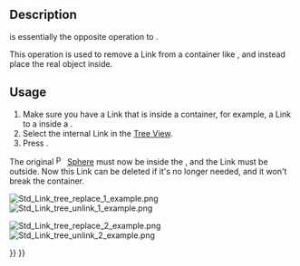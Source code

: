 <languages/>

{{Docnav
|[[Std_LinkReplace|LinkReplace]]
|[[Std_LinkImport|LinkImport]]
|[[Std_Base|Std Base]]
|IconL=Std_LinkReplace.svg
|IconR=Std_LinkImport.svg
|IconC=Freecad.svg
}}

{{GuiCommand
|Name=Std LinkUnlink
|MenuLocation=None
|Workbenches=All
|Version=0.19
|SeeAlso=[[Std_LinkMake|Std LinkMake]], [[Std_LinkMakeRelative|Std LinkMakeRelative]], [[Std_LinkReplace|Std LinkReplace]]
}}

== Description ==

{{Button|[[File:Std_LinkUnlink.svg|16px]] [[Std_LinkUnlink|Std LinkUnlink]]}} is essentially the opposite operation to {{Button|[[File:Std_LinkReplace.svg|16px]] [[Std_LinkReplace|Std LinkReplace]]}}.

This operation is used to remove a Link from a container like {{Button|[[File:Std_Part.svg|16px]] [[Std_Part|Std Part]]}}, and instead place the real object inside.

== Usage ==

# Make sure you have a Link that is inside a container, for example, a Link to a {{Button|[[File:Part_Sphere.svg|16px]] [[Part_Sphere|Part Sphere]]}} inside a {{Button|[[File:Std_Part.svg|16px]] [[Std_Part|Std Part]]}}.
# Select the internal Link in the [[tree_view|Tree View]].
# Press {{Button|[[File:Std_LinkUnlink.svg|16px]] [[Std_LinkUnlink|Unlink]]}}.

The original [[File:Part_Sphere.svg|16px]] [[Part_Sphere|Sphere]] must now be inside the {{Button|[[File:Std_Part.svg|16px]] [[Std_Part|Std Part]]}}, and the Link must be outside. Now this Link can be deleted if it's no longer needed, and it won't break the container.

[[File:Std_Link_tree_replace_1_example.png]] [[File:Std_Link_tree_unlink_1_example.png]]

{{Caption|A Link inside another object is unlinked, and the real object is placed inside instead.}}

[[File:Std_Link_tree_replace_2_example.png]] [[File:Std_Link_tree_unlink_2_example.png]]

{{Caption|A Link inside a group is unlinked, and the real object is placed inside instead.}}


{{Docnav
|[[Std_LinkReplace|LinkReplace]]
|[[Std_LinkImport|LinkImport]]
|[[Std_Base|Std Base]]
|IconL=Std_LinkReplace.svg
|IconR=Std_LinkImport.svg
|IconC=Freecad.svg
}}

{{Std Base navi{{#translation:}}}}
{{Userdocnavi{{#translation:}}}}
{{clear}}